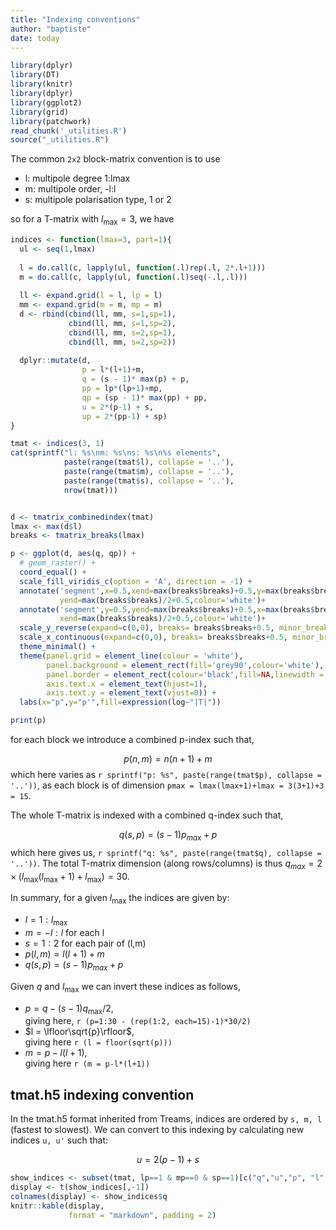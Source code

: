 ```yaml
---
title: "Indexing conventions"
author: "baptiste"
date: today
---
```


```r
library(dplyr)
library(DT)
library(knitr)
library(dplyr)
library(ggplot2)
library(grid)
library(patchwork)
read_chunk('_utilities.R')
source("_utilities.R")
```

The common `2x2` block-matrix convention is to use

- l: multipole degree 1:lmax
- m: multipole order, -l:l
- s: multipole polarisation type, 1 or 2

so for a T-matrix with $l_\text{max}=3$, we have

```r

indices <- function(lmax=3, part=1){
  ul <- seq(1,lmax)
  
  l = do.call(c, lapply(ul, function(.l)rep(.l, 2*.l+1)))
  m = do.call(c, lapply(ul, function(.l)seq(-.l,.l)))
  
  ll <- expand.grid(l = l, lp = l)
  mm <- expand.grid(m = m, mp = m)
  d <- rbind(cbind(ll, mm, s=1,sp=1),
             cbind(ll, mm, s=1,sp=2),
             cbind(ll, mm, s=2,sp=1),
             cbind(ll, mm, s=2,sp=2))
  
  dplyr::mutate(d, 
                p = l*(l+1)+m, 
                q = (s - 1)* max(p) + p,
                pp = lp*(lp+1)+mp,
                qp = (sp - 1)* max(pp) + pp,
                u = 2*(p-1) + s,
                up = 2*(pp-1) + sp)
}

tmat <- indices(3, 1)
cat(sprintf("l: %s\nm: %s\ns: %s\n%s elements",
            paste(range(tmat$l), collapse = '..'), 
            paste(range(tmat$m), collapse = '..'), 
            paste(range(tmat$s), collapse = '..'), 
            nrow(tmat)))


d <- tmatrix_combinedindex(tmat)
lmax <- max(d$l)
breaks <- tmatrix_breaks(lmax)

p <- ggplot(d, aes(q, qp)) +
  # geom_raster() +
  coord_equal() +
  scale_fill_viridis_c(option = 'A', direction = -1) +
  annotate('segment',x=0.5,xend=max(breaks$breaks)+0.5,y=max(breaks$breaks)/2+0.5,
           yend=max(breaks$breaks)/2+0.5,colour='white')+
  annotate('segment',y=0.5,yend=max(breaks$breaks)+0.5,x=max(breaks$breaks)/2+0.5,
           xend=max(breaks$breaks)/2+0.5,colour='white')+
  scale_y_reverse(expand=c(0,0), breaks= breaks$breaks+0.5, minor_breaks=breaks$minor_breaks+0.5, labels=breaks$labels) +
  scale_x_continuous(expand=c(0,0), breaks= breaks$breaks+0.5, minor_breaks=breaks$minor_breaks+0.5, labels=breaks$labels) +
  theme_minimal() +
  theme(panel.grid = element_line(colour = 'white'), 
        panel.background = element_rect(fill='grey90',colour='white'),
        panel.border = element_rect(colour='black',fill=NA,linewidth = 0.2),
        axis.text.x = element_text(hjust=1),
        axis.text.y = element_text(vjust=0)) +
  labs(x="p",y="p'",fill=expression(log~"|T|"))

print(p)
```

for each block we introduce a combined p-index such that,

$$
p(n,m) = n(n+1)+m
$$
which here varies as `r sprintf("p: %s", paste(range(tmat$p), collapse = '..'))`, as each block is of dimension `pmax = lmax(lmax+1)+lmax = 3(3+1)+3 = 15`.

The whole T-matrix is indexed with a combined q-index such that,

$$
q(s,p) = (s-1)p_{max} + p 
$$
which here gives us,
`r sprintf("q: %s", paste(range(tmat$q), collapse = '..'))`. The total T-matrix dimension (along rows/columns) is thus $q_{max}=2\times(l_\text{max}(l_\text{max}+1)+l_\text{max})=30$.

In summary, for a given $l_\text{max}$ the indices are given by:

- $l=1:l_\text{max}$
- $m=-l:l$ for each l
- $s=1:2$ for each pair of (l,m)
- $p(l,m) = l(l+1)+m$
- $q(s,p) = (s-1)p_{max} + p$

Given $q$ and $l_\text{max}$ we can invert these indices as follows,

- $p = q - (s-1)q_\text{max}/2$,   
giving here, `r (p=1:30 - (rep(1:2, each=15)-1)*30/2)`
- $l = \lfloor\sqrt{p}\rfloor$,   
giving here `r (l = floor(sqrt(p)))`
- $m = p - l(l+1)$,   
giving here `r (m = p-l*(l+1))`

## tmat.h5 indexing convention

In the tmat.h5 format inherited from Treams, indices are ordered by `s, m, l` (fastest to slowest). We can convert to this indexing by calculating new indices `u, u'` such that:

$$u = 2(p-1) + s$$


```r
show_indices <- subset(tmat, lp==1 & mp==0 & sp==1)[c("q","u","p", "l","m","s")]
display <- t(show_indices[,-1])
colnames(display) <- show_indices$q
knitr::kable(display, 
             format = "markdown", padding = 2)
```




